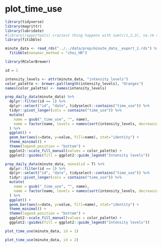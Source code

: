 # plot_time_use

```r
library(tidyverse)
library(magrittr)
library(lubridate)
#library(rapportools) craziest thing happens with sum(c(1,2,3), na.rm = TRUE)
library(fitibble)

minute_data <- read_rds("../../data/prep/minute_data__export_1.rds") %>% 
  fitibble(nonwear_method = "choi_HR")
```

```r
library(RColorBrewer)

id = 1

intensity_levels <- attr(minute_data, "intensity_levels")
color_palette <- brewer.pal(length(intensity_levels), "Oranges")
names(color_palette) <- names(intensity_levels)

prep_daily_data(minute_data) %>%
  dplyr::filter(id == 1) %>% 
  dplyr::select("id", "date", tidyselect::contains("time_use")) %>% 
  tidyr::pivot_longer(cols = contains("time_use")) %>% 
  mutate(
    name = gsub("_time_use", "", name), 
    name = factor(name, levels = names(sort(intensity_levels, decreasing = T)))
  ) %>% 
  ggplot() + 
  geom_bar(aes(x=date, y=value, fill=name), stat="identity") +
  theme_minimal() + 
  theme(legend.position = "bottom") + 
  ggplot2::scale_fill_manual(values = color_palette) + 
  ggplot2::guides(fill = ggplot2::guide_legend("Intensity levels"))
```

```r
prep_daily_data(minute_data, nonvalid = T) %>%
  dplyr::filter(id == 1) %>% 
  dplyr::select("id", "date", tidyselect::contains("time_use")) %>% 
  tidyr::pivot_longer(cols = contains("time_use")) %>% 
  mutate(
    name = gsub("_time_use", "", name), 
    name = factor(name, levels = names(sort(intensity_levels, decreasing = T)))
  ) %>% 
  ggplot() + 
  geom_bar(aes(x=date, y=value, fill=name), stat="identity") +
  theme_minimal() + 
  theme(legend.position = "bottom") + 
  ggplot2::scale_fill_manual(values = color_palette) + 
  ggplot2::guides(fill = ggplot2::guide_legend("Intensity levels"))
```

```r
plot_time_use(minute_data, id = 1)
```

```r
plot_time_use(minute_data, id = 2)
```
